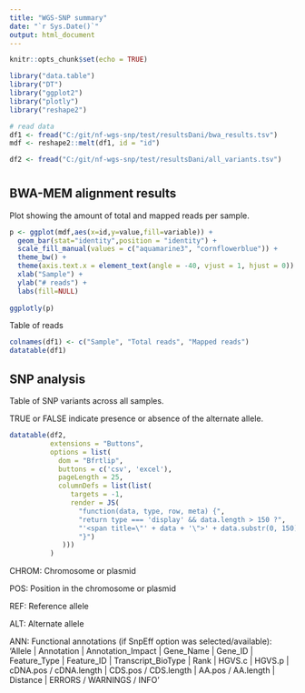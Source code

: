 ---
title: "WGS-SNP summary"
date: "`r Sys.Date()`"
output: html_document
---

```{r setup, include=FALSE, warning=FALSE}
knitr::opts_chunk$set(echo = TRUE)

library("data.table")
library("DT")
library("ggplot2")
library("plotly")
library("reshape2")
```

```{r import_data, echo=FALSE}
# read data
df1 <- fread("C:/git/nf-wgs-snp/test/resultsDani/bwa_results.tsv")
mdf <- reshape2::melt(df1, id = "id")

df2 <- fread("C:/git/nf-wgs-snp/test/resultsDani/all_variants.tsv")
```
# {.tabset}
## BWA-MEM alignment results

Plot showing the amount of total and mapped reads per sample.

```{r alignment_logs, echo=FALSE}
p <- ggplot(mdf,aes(x=id,y=value,fill=variable)) +
  geom_bar(stat="identity",position = "identity") +
  scale_fill_manual(values = c("aquamarine3", "cornflowerblue")) +
  theme_bw() +
  theme(axis.text.x = element_text(angle = -40, vjust = 1, hjust = 0)) + 
  xlab("Sample") + 
  ylab("# reads") +
  labs(fill=NULL)
  
ggplotly(p)
```

Table of reads

```{r alignment_table, echo=FALSE}
colnames(df1) <- c("Sample", "Total reads", "Mapped reads")
datatable(df1)
```
## SNP analysis

Table of SNP variants across all samples.

TRUE or FALSE indicate presence or absence of the alternate allele.

```{r vcf_analysis, echo=FALSE}
datatable(df2,
          extensions = "Buttons",
          options = list(
            dom = "Bfrtlip",
            buttons = c('csv', 'excel'),
            pageLength = 25,
            columnDefs = list(list(
               targets = -1,
               render = JS(
                 "function(data, type, row, meta) {",
                 "return type === 'display' && data.length > 150 ?",
                 "'<span title=\"' + data + '\">' + data.substr(0, 150) + '...</span>' : data;",
                 "}")
             )))
          )
```

CHROM: Chromosome or plasmid

POS: Position in the chromosome or plasmid

REF: Reference allele

ALT: Alternate allele

ANN: Functional annotations (if SnpEff option was selected/available): 'Allele | Annotation | Annotation_Impact | Gene_Name | Gene_ID | Feature_Type | Feature_ID | Transcript_BioType | Rank | HGVS.c | HGVS.p | cDNA.pos / cDNA.length | CDS.pos / CDS.length | AA.pos / AA.length | Distance | ERRORS / WARNINGS / INFO'
